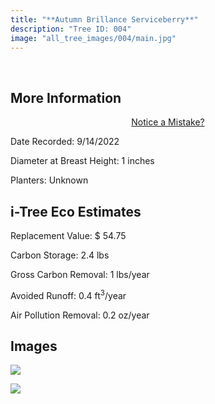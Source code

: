 ```yaml
---
title: "**Autumn Brillance Serviceberry**"
description: "Tree ID: 004"
image: "all_tree_images/004/main.jpg"
---
```


<br>

## **More Information**
::: column-margin
<center><a class="button" href="https://forms.gle/W6f5nwYxrM33hF4f7">Notice a Mistake?</a></center>
:::


Date Recorded:  9/14/2022

Diameter at Breast Height:  1  inches

Planters:  Unknown

## **i-Tree Eco Estimates**


 Replacement Value: $ 54.75

 Carbon Storage:  2.4  lbs

 Gross Carbon Removal:  1  lbs/year

 Avoided Runoff:  0.4  ft<sup>3</sup>/year

 Air Pollution Removal:  0.2  oz/year

## **Images**


 ![](all_tree_images/004/IMG_6322.jpg)

 ![](all_tree_images/004/main.jpg)
